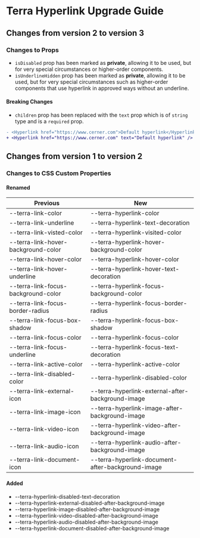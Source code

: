
<Badge />

# Terra Hyperlink Upgrade Guide

## Changes from version 2 to version 3

### Changes to Props

* `isDisabled` prop has been marked as **private**, allowing it to be used, but for very special circumstances or higher-order components.
* `isUnderlineHidden` prop has been marked as **private**, allowing it to be used, but for very special circumstances such as higher-order components that use hyperlink in approved ways without an underline.

#### Breaking Changes

* `children` prop has been replaced with the `text` prop which is of `string` type and is a `required` prop.

```diff
- <Hyperlink href="https://www.cerner.com">Default hyperlink</Hyperlink>
+ <Hyperlink href="https://www.cerner.com" text="Default hyperlink" />
```

## Changes from version 1 to version 2

### Changes to CSS Custom Properties

#### Renamed
| Previous | New |
|-|-|
| --terra-link-color | --terra-hyperlink-color |
| --terra-link-underline | --terra-hyperlink-text-decoration |
| --terra-link-visted-color | --terra-hyperlink-visited-color |
| --terra-link-hover-background-color | --terra-hyperlink-hover-background-color |
| --terra-link-hover-color | --terra-hyperlink-hover-color |
| --terra-link-hover-underline | --terra-hyperlink-hover-text-decoration |
| --terra-link-focus-background-color | --terra-hyperlink-focus-background-color |
| --terra-link-focus-border-radius | --terra-hyperlink-focus-border-radius |
| --terra-link-focus-box-shadow | --terra-hyperlink-focus-box-shadow |
| --terra-link-focus-color | --terra-hyperlink-focus-color |
| --terra-link-focus-underline | --terra-hyperlink-focus-text-decoration |
| --terra-link-active-color | --terra-hyperlink-active-color |
| --terra-link-disabled-color | --terra-hyperlink-disabled-color |
| --terra-link-external-icon | --terra-hyperlink-external-after-background-image |
| --terra-link-image-icon | --terra-hyperlink-image-after-background-image |
| --terra-link-video-icon | --terra-hyperlink-video-after-background-image |
| --terra-link-audio-icon | --terra-hyperlink-audio-after-background-image |
| --terra-link-document-icon | --terra-hyperlink-document-after-background-image |


#### Added
* --terra-hyperlink-disabled-text-decoration
* --terra-hyperlink-external-disabled-after-background-image
* --terra-hyperlink-image-disabled-after-background-image
* --terra-hyperlink-video-disabled-after-background-image
* --terra-hyperlink-audio-disabled-after-background-image
* --terra-hyperlink-document-disabled-after-background-image
